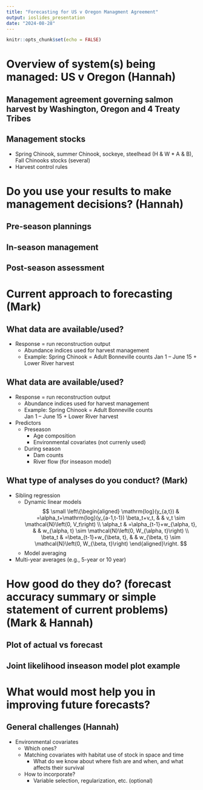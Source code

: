 ```yaml
---
title: "Forecasting for US v Oregon Managment Agreement"
output: ioslides_presentation
date: "2024-08-28"
---
```


```r
knitr::opts_chunk$set(echo = FALSE)
```

# Overview of system(s) being managed:	US v Oregon (Hannah)

## Management agreement governing salmon harvest by Washington, Oregon and 4 Treaty Tribes

##	Management stocks

-	Spring Chinook, summer Chinook, sockeye, steelhead (H & W * A & B), Fall Chinooks stocks (several)
-	Harvest control rules

# Do you use your results to make management decisions? (Hannah)

##	Pre-season plannings
## In-season management
##	Post-season assessment

# Current approach to forecasting (Mark)

## What data are available/used? 

-	Response = run reconstruction output
    - Abundance indices used for harvest management
    - Example: Spring Chinook = Adult Bonneville counts Jan 1 – June 15 + Lower River harvest
    
## What data are available/used? 

-	Response = run reconstruction output
    - Abundance indices used for harvest management
    - Example: Spring Chinook = Adult Bonneville counts   
    Jan 1 – June 15 + Lower River harvest
- Predictors
    - Preseason
        - Age composition
        - Environmental covariates (not currenly used)
    - During season
        -	Dam counts
        -	River flow (for inseason model)

## What type of analyses do you conduct? (Mark)
	
- Sibling regression 
    - Dynamic linear models
$$
\small
\left\{\begin{aligned}
\mathrm{log}(y_{a,t}) & =\alpha_t+\mathrm{log}(y_{a-1,t-1}) \beta_t+v_t, & & v_t  \sim \mathcal{N}\left(0, V_t\right) \\
\alpha_t & =\alpha_{t-1}+w_{\alpha, t}, & & w_{\alpha, t} \sim \mathcal{N}\left(0, W_{\alpha, t}\right) \\
\beta_t & =\beta_{t-1}+w_{\beta, t}, & & w_{\beta, t} \sim \mathcal{N}\left(0, W_{\beta, t}\right) 
\end{aligned}\right.
$$
    - Model averaging  
-	Multi-year averages (e.g., 5-year or 10 year)


# How good do they do? (forecast accuracy summary or simple statement of current problems) (Mark & Hannah)

## Plot of actual vs forecast 

## Joint likelihood inseason model plot example

# What would most help you in improving future forecasts?

## General challenges (Hannah)

-	Environmental covariates
    -	Which ones?
    -	Matching covariates with habitat use of stock in space and time
        - What do we know about where fish are and when, and what affects their survival
    -	How to incorporate?
        -	Variable selection, regularization, etc. (optional)
